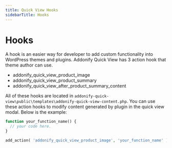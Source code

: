 ```yaml
---
title: Quick View Hooks
sidebarTitle: Hooks
---
```


# Hooks

A hook is an easier way for developer to add custom functionality into WordPress themes and plugins. Addonify Quick View has 3 action hook that theme author can use.

- addonify_quick_view_product_image
- addonify_quick_view_product_summary
- addonify_quick_view_after_product_summary_content

All of these hooks are located in `addonify-quick-view\public\templates\addonify-quick-view-content.php`. You can use these action hooks to modify content generated by plugin in the quick view modal. Below is the example: 

```php showLineNumbers filename="functions.php"
function your_function_name() {
  // your code here.
}

add_action( 'addonify_quick_view_product_image', 'your_function_name' );
```

